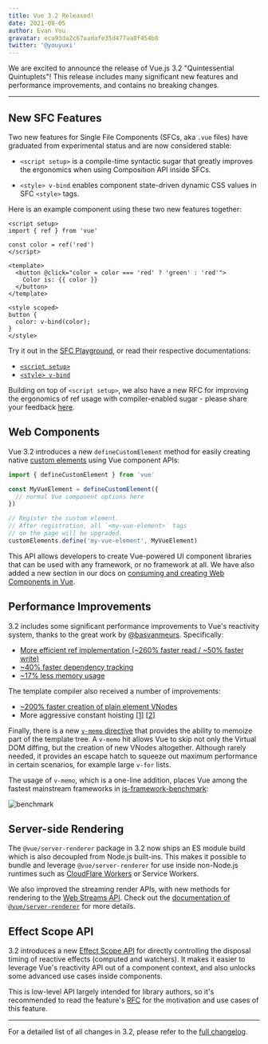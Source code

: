 ```yaml
---
title: Vue 3.2 Released!
date: 2021-08-05
author: Evan You
gravatar: eca93da2c67aadafe35d477aa8f454b8
twitter: '@youyuxi'
---
```


We are excited to announce the release of Vue.js 3.2 "Quintessential Quintuplets"! This release includes many significant new features and performance improvements, and contains no breaking changes.

---

## New SFC Features

Two new features for Single File Components (SFCs, aka `.vue` files) have graduated from experimental status and are now considered stable:

- `<script setup>` is a compile-time syntactic sugar that greatly improves the ergonomics when using Composition API inside SFCs.

- `<style> v-bind` enables component state-driven dynamic CSS values in SFC `<style>` tags.

Here is an example component using these two new features together:

```vue
<script setup>
import { ref } from 'vue'

const color = ref('red')
</script>

<template>
  <button @click="color = color === 'red' ? 'green' : 'red'">
    Color is: {{ color }}
  </button>
</template>

<style scoped>
button {
  color: v-bind(color);
}
</style>
```

Try it out in the [SFC Playground](https://sfc.vuejs.org/#eyJBcHAudnVlIjoiPHNjcmlwdCBzZXR1cD5cbmltcG9ydCB7IHJlZiB9IGZyb20gJ3Z1ZSdcblxuY29uc3QgY29sb3IgPSByZWYoJ3JlZCcpXG48L3NjcmlwdD5cblxuPHRlbXBsYXRlPlxuICA8YnV0dG9uIEBjbGljaz1cImNvbG9yID0gY29sb3IgPT09ICdyZWQnID8gJ2dyZWVuJyA6ICdyZWQnXCI+XG4gICAgQ29sb3IgaXM6IHt7IGNvbG9yIH19XG4gIDwvYnV0dG9uPlxuPC90ZW1wbGF0ZT5cblxuPHN0eWxlIHNjb3BlZD5cbmJ1dHRvbiB7XG4gIGNvbG9yOiB2LWJpbmQoY29sb3IpO1xufVxuPC9zdHlsZT4ifQ==), or read their respective documentations:

- [`<script setup>`](https://v3.vuejs.org/api/sfc-script-setup.html)
- [`<style> v-bind`](https://v3.vuejs.org/api/sfc-style.html#state-driven-dynamic-css)

Building on top of `<script setup>`, we also have a new RFC for improving the ergonomics of ref usage with compiler-enabled sugar - please share your feedback [here](https://github.com/vuejs/rfcs/discussions/369).

## Web Components

Vue 3.2 introduces a new `defineCustomElement` method for easily creating native [custom elements](https://developer.mozilla.org/en-US/docs/Web/Web_Components/Using_custom_elements) using Vue component APIs:

```js
import { defineCustomElement } from 'vue'

const MyVueElement = defineCustomElement({
  // normal Vue component options here
})

// Register the custom element.
// After registration, all `<my-vue-element>` tags
// on the page will be upgraded.
customElements.define('my-vue-element', MyVueElement)
```

This API allows developers to create Vue-powered UI component libraries that can be used with any framework, or no framework at all. We have also added a new section in our docs on [consuming and creating Web Components in Vue](https://v3.vuejs.org/guide/web-components.html).

## Performance Improvements

3.2 includes some significant performance improvements to Vue's reactivity system, thanks to the great work by [@basvanmeurs](https://github.com/basvanmeurs). Specifically:

- [More efficient ref implementation (~260% faster read / ~50% faster write)](https://github.com/vuejs/vue-next/pull/3995)
- [~40% faster dependency tracking](https://github.com/vuejs/vue-next/pull/4017)
- [~17% less memory usage](https://github.com/vuejs/vue-next/pull/4001)

The template compiler also received a number of improvements:

- [~200% faster creation of plain element VNodes](https://github.com/vuejs/vue-next/pull/3334)
- More aggressive constant hoisting [[1](https://github.com/vuejs/vue-next/commit/b7ea7c148552874e8bce399eec9fbe565efa2f4d)] [[2](https://github.com/vuejs/vue-next/commit/02339b67d8c6fab6ee701a7c4f2773139ed007f5)]

Finally, there is a new [`v-memo` directive](https://v3.vuejs.org/api/directives.html#v-memo) that provides the ability to memoize part of the template tree. A `v-memo` hit allows Vue to skip not only the Virtual DOM diffing, but the creation of new VNodes altogether. Although rarely needed, it provides an escape hatch to squeeze out maximum performance in certain scenarios, for example large `v-for` lists.

The usage of `v-memo`, which is a one-line addition, places Vue among the fastest mainstream frameworks in [js-framework-benchmark](https://github.com/krausest/js-framework-benchmark):

![benchmark](~/images/bench.png?post)

## Server-side Rendering

The `@vue/server-renderer` package in 3.2 now ships an ES module build which is also decoupled from Node.js built-ins. This makes it possible to bundle and leverage `@vue/server-renderer` for use inside non-Node.js runtimes such as [CloudFlare Workers](https://developers.cloudflare.com/workers/) or Service Workers.

We also improved the streaming render APIs, with new methods for rendering to the [Web Streams API](https://developer.mozilla.org/en-US/docs/Web/API/Streams_API). Check out the [documentation of `@vue/server-renderer`](https://github.com/vuejs/vue-next/tree/master/packages/server-renderer#streaming-api) for more details.

## Effect Scope API

3.2 introduces a new [Effect Scope API](https://v3.vuejs.org/api/effect-scope.html) for directly controlling the disposal timing of reactive effects (computed and watchers). It makes it easier to leverage Vue's reactivity API out of a component context, and also unlocks some advanced use cases inside components.

This is low-level API largely intended for library authors, so it's recommended to read the feature's [RFC](https://github.com/vuejs/rfcs/blob/master/active-rfcs/0041-reactivity-effect-scope.md) for the motivation and use cases of this feature.

---

For a detailed list of all changes in 3.2, please refer to the [full changelog](https://github.com/vuejs/vue-next/blob/master/CHANGELOG.md).

